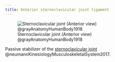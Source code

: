 ```yaml
---
title: Anterior sternoclavicular joint ligament
---
```


![Sternoclavicular joint (Anterior view) @grayAnatomyHumanBody1918](/The Archive/Images/Gray anatomy 1918 images/Syndesmology/image325 gray1918 Sternoclavicular articulation. Anterior view.gif){#fig-gray1918-image325}

Passive stabilizer of the [sternoclavicular joint]({{< var ref-sternoclavicular-joint.path >}}) @neumannKinesiologyMusculoskeletalSystem2017.